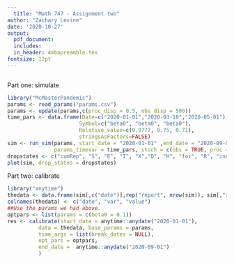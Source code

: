 ```yaml
---
  title: "Math 747 - Assignment two"
author: "Zachary Levine"
date: '2020-10-27'
output: 
  pdf_document:
  includes:
  in_header: 4mbapreamble.tex
fontsize: 12pt
---
```

  
```r

```

Part one: simulate
```r
library("McMasterPandemic")
params <- read_params("params.csv")
params <- update(params,c(proc_disp = 0.5, obs_disp = 500))
time_pars <- data.frame(Date=c("2020-01-01","2020-03-10","2020-05-01"),
                       Symbol=c("beta0", "beta0", "beta0"),
                       Relative_value=c(0.9777, 0.75, 0.71),
                       stringsAsFactors=FALSE)
sim <- run_sim(params, start_date = "2020-01-01" ,end_date = "2020-09-01",
               params_timevar = time_pars, stoch = c(obs = TRUE, proc = FALSE))
dropstates <- c("cumRep", "S", "E", "I", "X","D", "H", "foi", "R", "incidence", "hosp", "ICU", "death")
plot(sim, drop_states = dropstates)
```


Part two: calibrate
```r
library("anytime")
thedata <- data.frame(sim[,c("date")],rep("report", nrow(sim)), sim[,"report"])
colnames(thedata) <- c("date", "var", "value")
##Use the params we had above.
optpars <- list(params = c(beta0 = 0.1))
res <- calibrate(start_date = anytime::anydate("2020-01-01"),
          data = thedata, base_params = params,
          time_args = list(break_dates = NULL),
          opt_pars = optpars,
          end_date =  anytime::anydate("2020-09-01")
          )
```